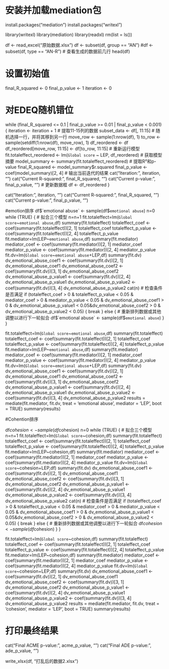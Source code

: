 # 安装并加载mediation包
install.packages("mediation")
install.packages("writexl")


library(writexl)
library(mediation)
library(readxl)
rm(list = ls())

df <- read_excel("原始数据.xlsx")
df <- subset(df, group == "AN")
#df <- subset(df, type == "AN-R")
# 查看生成的数据前几行
head(df)

# 设置初始值
final_R_squared <- 0
final_p_value <- 1
iteration <- 0

# 对EDEQ随机错位
while (final_R_squared <= 0.1 | final_p_value >= 0.01 | final_p_value < 0.001) {
  iteration <- iteration + 1
  # 提取11-15列的数据
  subset_data <- df[, 11:15]
  # 随机选择一行，并将其移到另一行
  move_row <- sample(1:nrow(df), 1)
  to_row <- sample(setdiff(1:nrow(df), move_row), 1)
  df_reordered <- df
  df_reordered[move_row, 11:15] <- df[to_row, 11:15]
  # 重新运行模型
  fit.totaleffect_reordered <- lm(`Global score` ~ LEP, df_reordered)
  # 获取模型摘要
  model_summary <- summary(fit.totaleffect_reordered)
  # 提取R²和p-value
  final_R_squared <- model_summary$r.squared
  final_p_value <- coef(model_summary)[2, 4]
  # 输出当前迭代的结果
  cat("Iteration:", iteration, "\n")
  cat("Current R-squared:", final_R_squared, "\n")
  cat("Current p-value:", final_p_value, "\n\n")
  # 更新数据框
  df <- df_reordered
}

  cat("Iteration:", iteration, "\n")
  cat("Current R-squared:", final_R_squared, "\n")
  cat("Current p-value:", final_p_value, "\n\n")

#emotion排序
df$`emotional abuse` <- sample(df$`emotional abuse`)
n=0
while (TRUE) {
  # 拟合三个模型
  n=n+1
fit.totaleffect=lm(`Global score`~`emotional abuse`,df)
summary(fit.totaleffect)
totaleffect_coef <- coef(summary(fit.totaleffect))[2, 1]
totaleffect_coef
totaleffect_p_value <- coef(summary(fit.totaleffect))[2, 4]
totaleffect_p_value
fit.mediator=lm(LEP~`emotional abuse`,df)
summary(fit.mediator)
mediator_coef <- coef(summary(fit.mediator))[2, 1]
mediator_coef
mediator_p_value <- coef(summary(fit.mediator))[2, 4]
mediator_p_value 
fit.dv=lm(`Global score`~`emotional abuse`+LEP,df)
summary(fit.dv)
dv_emotional_abuse_coef1 <- coef(summary(fit.dv))[2, 1]
dv_emotional_abuse_coef1
dv_emotional_abuse_coef2 <- coef(summary(fit.dv))[3, 1]
dv_emotional_abuse_coef2
dv_emotional_abuse_p_value1 <- coef(summary(fit.dv))[2, 4]
dv_emotional_abuse_p_value1
dv_emotional_abuse_p_value2 <- coef(summary(fit.dv))[3, 4]
dv_emotional_abuse_p_value2
cat(n)
  # 检查条件是否满足
  if (totaleffect_coef > 0 & totaleffect_p_value < 0.05 &
      mediator_coef > 0 & mediator_p_value < 0.05 &
      dv_emotional_abuse_coef1 > 0 & dv_emotional_abuse_p_value1 < 0.05&dv_emotional_abuse_coef2 > 0 & dv_emotional_abuse_p_value2 < 0.05) {
    break
  } else {
    # 重新排列数据或其他调整以进行下一轮拟合
    df$`emotional abuse` <- sample(df$`emotional abuse`)
  }
}

fit.totaleffect=lm(`Global score`~`emotional abuse`,df)
summary(fit.totaleffect)
totaleffect_coef <- coef(summary(fit.totaleffect))[2, 1]
totaleffect_coef
totaleffect_p_value <- coef(summary(fit.totaleffect))[2, 4]
totaleffect_p_value
fit.mediator=lm(LEP~`emotional abuse`,df)
summary(fit.mediator)
mediator_coef <- coef(summary(fit.mediator))[2, 1]
mediator_coef
mediator_p_value <- coef(summary(fit.mediator))[2, 4]
mediator_p_value 
fit.dv=lm(`Global score`~`emotional abuse`+LEP,df)
summary(fit.dv)
dv_emotional_abuse_coef1 <- coef(summary(fit.dv))[2, 1]
dv_emotional_abuse_coef1
dv_emotional_abuse_coef2 <- coef(summary(fit.dv))[3, 1]
dv_emotional_abuse_coef2
dv_emotional_abuse_p_value1 <- coef(summary(fit.dv))[2, 4]
dv_emotional_abuse_p_value1
dv_emotional_abuse_p_value2 <- coef(summary(fit.dv))[3, 4]
dv_emotional_abuse_p_value2
results = mediate(fit.mediator, fit.dv, treat = 'emotional abuse', mediator = 'LEP', boot = TRUE)
summary(results)



#Cohention排序

df$cohesion<- sample(df$cohesion)
n=0
while (TRUE) {
  # 拟合三个模型
  n=n+1
fit.totaleffect=lm(`Global score`~cohesion,df)
summary(fit.totaleffect)
totaleffect_coef <- coef(summary(fit.totaleffect))[2, 1]
totaleffect_coef
totaleffect_p_value <- coef(summary(fit.totaleffect))[2, 4]
totaleffect_p_value
fit.mediator=lm(LEP~cohesion,df)
summary(fit.mediator)
mediator_coef <- coef(summary(fit.mediator))[2, 1]
mediator_coef
mediator_p_value <- coef(summary(fit.mediator))[2, 4]
mediator_p_value 
fit.dv=lm(`Global score`~cohesion+LEP,df)
summary(fit.dv)
dv_emotional_abuse_coef1 <- coef(summary(fit.dv))[2, 1]
dv_emotional_abuse_coef1
dv_emotional_abuse_coef2 <- coef(summary(fit.dv))[3, 1]
dv_emotional_abuse_coef2
dv_emotional_abuse_p_value1 <- coef(summary(fit.dv))[2, 4]
dv_emotional_abuse_p_value1
dv_emotional_abuse_p_value2 <- coef(summary(fit.dv))[3, 4]
dv_emotional_abuse_p_value2
cat(n)
  # 检查条件是否满足
  if (totaleffect_coef > 0 & totaleffect_p_value < 0.05 &
      mediator_coef > 0 & mediator_p_value < 0.05 &
      dv_emotional_abuse_coef1 > 0 & dv_emotional_abuse_p_value1 < 0.05&dv_emotional_abuse_coef2 > 0 & dv_emotional_abuse_p_value2 < 0.05) {
    break
  } else {
    # 重新排列数据或其他调整以进行下一轮拟合
    df$cohesion<- sample(df$cohesion)
  }
}

fit.totaleffect=lm(`Global score`~cohesion,df)
summary(fit.totaleffect)
totaleffect_coef <- coef(summary(fit.totaleffect))[2, 1]
totaleffect_coef
totaleffect_p_value <- coef(summary(fit.totaleffect))[2, 4]
totaleffect_p_value
fit.mediator=lm(LEP~cohesion,df)
summary(fit.mediator)
mediator_coef <- coef(summary(fit.mediator))[2, 1]
mediator_coef
mediator_p_value <- coef(summary(fit.mediator))[2, 4]
mediator_p_value 
fit.dv=lm(`Global score`~cohesion+LEP,df)
summary(fit.dv)
dv_emotional_abuse_coef1 <- coef(summary(fit.dv))[2, 1]
dv_emotional_abuse_coef1
dv_emotional_abuse_coef2 <- coef(summary(fit.dv))[3, 1]
dv_emotional_abuse_coef2
dv_emotional_abuse_p_value1 <- coef(summary(fit.dv))[2, 4]
dv_emotional_abuse_p_value1
dv_emotional_abuse_p_value2 <- coef(summary(fit.dv))[3, 4]
dv_emotional_abuse_p_value2
results = mediate(fit.mediator, fit.dv, treat = 'cohesion', mediator = 'LEP', boot = TRUE)
summary(results)




# 打印最终结果
cat("Final ACME p-value:", acme_p_value, "\n")
cat("Final ADE p-value:", ade_p_value, "\n")





write_xlsx(df, "打乱后的数据2.xlsx")
 


